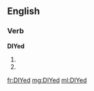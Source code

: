 ==English==

===Verb===
'''DIYed'''

# {{simple past of|[[DIY]]}}
# {{past participle of|[[DIY]]}}

[[fr:DIYed]]
[[mg:DIYed]]
[[ml:DIYed]]